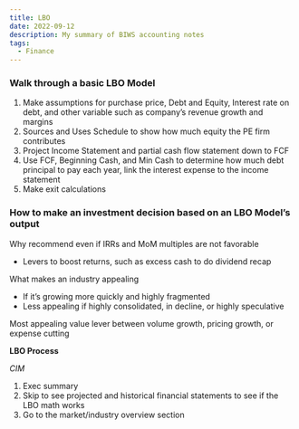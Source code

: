 ```yaml
---
title: LBO
date: 2022-09-12
description: My summary of BIWS accounting notes
tags:
  - Finance
---
```


### Walk through a basic LBO Model
1. Make assumptions for purchase price, Debt and Equity, Interest rate on debt, and other variable such as company’s revenue growth and margins
2. Sources and Uses Schedule to show how much equity the PE firm contributes
3. Project Income Statement and partial cash flow statement down to FCF
4. Use FCF, Beginning Cash, and Min Cash to determine how much debt principal to pay each year, link the interest expense to the income statement
5. Make exit calculations

### How to make an investment decision based on an LBO Model’s output

Why recommend even if IRRs and MoM multiples are not favorable
* Levers to boost returns, such as excess cash to do dividend recap 

What makes an industry appealing
- If it’s growing more quickly and highly fragmented
- Less appealing if highly consolidated, in decline, or highly speculative

Most appealing value lever between volume growth, pricing growth, or expense cutting

**LBO Process**

*CIM*
1. Exec summary
2. Skip to see projected and historical financial statements to see if the LBO math works
3. Go to the market/industry overview section